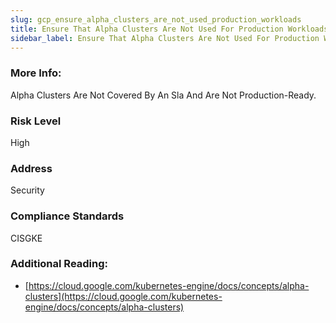 ```yaml
---
slug: gcp_ensure_alpha_clusters_are_not_used_production_workloads
title: Ensure That Alpha Clusters Are Not Used For Production Workloads
sidebar_label: Ensure That Alpha Clusters Are Not Used For Production Workloads
---
```


### More Info:

Alpha Clusters Are Not Covered By An Sla And Are Not Production-Ready.

### Risk Level

High

### Address

Security

### Compliance Standards

CISGKE

### Additional Reading:

- [https://cloud.google.com/kubernetes-engine/docs/concepts/alpha-clusters](https://cloud.google.com/kubernetes-engine/docs/concepts/alpha-clusters) 

